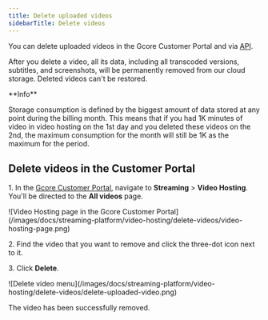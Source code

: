 ---
title: Delete uploaded videos
sidebarTitle: Delete videos
---

You can delete uploaded videos in the Gcore Customer Portal and via [API](https://api.gcore.com/docs/streaming#tag/Videos/operation/delete_api_videos_id). 

After you delete a video, all its data, including all transcoded versions, subtitles, and screenshots, will be permanently removed from our cloud storage. Deleted videos can't be restored. 

<Info>
**Info**

Storage consumption is defined by the biggest amount of data stored at any point during the billing month. This means that if you had 1K minutes of video in video hosting on the 1st day and you deleted these videos on the 2nd, the maximum consumption for the month will still be 1K as the maximum for the period.
</Info>

## Delete videos in the Customer Portal

1\. In the [Gcore Customer Portal](https://accounts.gcore.com/reports/dashboard), navigate to **Streaming** > **Video Hosting**. You'll be directed to the **All videos** page.


<Frame>![Video Hosting page in the Gcore Customer Portal](/images/docs/streaming-platform/video-hosting/delete-videos/video-hosting-page.png)</Frame>



2\. Find the video that you want to remove and click the three-dot icon next to it. 

3\. Click **Delete**.


<Frame>![Delete video menu](/images/docs/streaming-platform/video-hosting/delete-videos/delete-uploaded-video.png)</Frame>



The video has been successfully removed.